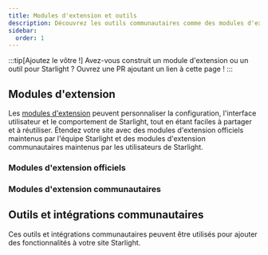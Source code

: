```yaml
---
title: Modules d'extension et outils
description: Découvrez les outils communautaires comme des modules d'extension et intégrations qui étendent Starlight !
sidebar:
  order: 1
---
```


:::tip[Ajoutez le vôtre !]
Avez-vous construit un module d'extension ou un outil pour Starlight ?
Ouvrez une PR ajoutant un lien à cette page !
:::

## Modules d'extension

Les [modules d'extension](/fr/reference/plugins/) peuvent personnaliser la configuration, l'interface utilisateur et le comportement de Starlight, tout en étant faciles à partager et à réutiliser.
Étendez votre site avec des modules d'extension officiels maintenus par l'équipe Starlight et des modules d'extension communautaires maintenus par les utilisateurs de Starlight.

### Modules d'extension officiels

<CardGrid>
	<LinkCard
		href="/fr/guides/site-search/#algolia-docsearch"
		title="Algolia DocSearch"
		description="Remplacer Pagefind, le système de recherche par défaut, par Algolia DocSearch."
	/>
</CardGrid>

### Modules d'extension communautaires

<CardGrid>
	<LinkCard
		href="https://github.com/HiDeoo/starlight-links-validator"
		title="starlight-links-validator"
		description="Vérifier la validité des liens dans vos pages Starlight."
	/>
	<LinkCard
		href="https://github.com/HiDeoo/starlight-typedoc"
		title="starlight-typedoc"
		description="Générer des pages Starlight à partir de TypeScript en utilisant TypeDoc."
	/>
	<LinkCard
		href="https://github.com/HiDeoo/starlight-blog"
		title="starlight-blog"
		description="Ajouter un blogue à votre site de documentation."
	/>
	<LinkCard
		href="https://github.com/HiDeoo/starlight-openapi"
		title="starlight-openapi"
		description="Créer des pages de documentation à partir de spécifications OpenAPI/Swagger."
	/>
	<LinkCard
		href="https://github.com/HiDeoo/starlight-obsidian"
		title="starlight-obsidian"
		description="Publier vos coffres (vaults) Obsidian sur votre site Starlight."
	/>
	<LinkCard
		href="https://github.com/HiDeoo/starlight-image-zoom"
		title="starlight-image-zoom"
		description="Ajouter des fonctionnalités de zoom aux images de votre documentation."
	/>
	<LinkCard
		href="https://github.com/lorenzolewis/starlight-utils"
		title="starlight-utils"
		description="Étendre Starlight avec une collection d'utilitaires courants."
	/>
	<LinkCard
		href="https://github.com/trueberryless/starlight-view-modes"
		title="starlight-view-modes"
		description="Ajouter différents modes d'affichage à votre site web de documentation."
	/>
	<LinkCard
		href="https://github.com/HiDeoo/starlight-versions"
		title="starlight-versions"
		description="Versionner vos pages de documentation Starlight."
	/>
	<LinkCard
		href="https://inox-tools.fryuni.dev/star-warp"
		title="star-warp"
		description="Accéder aux résultats de recherche de votre documentation à la vitesse de la lumière."
	/>
	<LinkCard
		href="https://github.com/HiDeoo/starlight-heading-badges"
		title="starlight-heading-badges"
		description="Ajouter des badges à vos en-têtes Markdown et MDX."
	/>
	<LinkCard
		href="https://github.com/Fevol/starlight-site-graph"
		title="starlight-site-graph"
		description="Ajouter un graphe interactif de votre site dans la barre latérale de votre page."
	/>
	<LinkCard
		href="https://github.com/HiDeoo/starlight-sidebar-topics"
		title="starlight-sidebar-topics"
		description="Diviser votre documentation en différentes sections, chacune ayant sa propre barre latérale."
	/>
	<LinkCard
		href="https://github.com/trueberryless-org/starlight-sidebar-topics-dropdown"
		title="starlight-sidebar-topics-dropdown"
		description="Diviser vos pages de documentation en plusieurs sous-pages et passez de l'une à l'autre à l'aide d'un menu déroulant dans la barre latérale."
	/>
	<LinkCard
		href="https://github.com/trueberryless-org/starlight-cooler-credit"
		title="starlight-cooler-credit"
		description="Ajouter de jolis crédits pour Starlight ou Astro en bas de la table des matières."
	/>
	<LinkCard
		href="https://github.com/trueberryless-org/starlight-contributor-list"
		title="starlight-contributor-list"
		description="Afficher une liste de tous les contributeurs à votre projet."
	/>
	<LinkCard
		href="https://github.com/dragomano/starlight-giscus"
		title="starlight-giscus"
		description="Ajouter des commentaires via Giscus à votre site de documentation."
	/>
	<LinkCard
		href="https://github.com/HiDeoo/starlight-videos"
		title="starlight-videos"
		description="Enrichir votre documentation avec des guides et des cours au format vidéo."
	/>
	<LinkCard
		href="https://github.com/HiDeoo/starlight-kbd"
		title="starlight-kbd"
		description="Documenter facilement des raccourcis clavier."
	/>
	<LinkCard
		href="https://events-3bg.pages.dev/library/StarlightPlugin/"
		title="starlight-view-transitions"
		description="Ajouter des transitions de vue natives entre vos pages."
	/>
	<LinkCard
		href="https://github.com/HiDeoo/starlight-auto-sidebar"
		title="starlight-auto-sidebar"
		description="Modifier vos groupes de barre latérale générés automatiquement."
	/>
	<LinkCard
		href="https://github.com/delucis/starlight-llms-txt"
		title="starlight-llms-txt"
		description="Ajouter des fichiers llms.txt à votre site de documentation basé sur llmstxt.org."
	/>
	<LinkCard
		href="https://github.com/trueberryless-org/starlight-toc-overview-customizer"
		title="starlight-toc-overview-customizer"
		description="Personnaliser la table des matières de Starlight avec un libellé de vue d'ensemble personnalisable."
	/>
	<LinkCard
		href="https://delucis.github.io/starlight-markdown-blocks/"
		title="starlight-markdown-blocks"
		description="Étendre la syntaxe Markdown des encarts de Starlight avec des types de blocs personnalisés."
	/>
	<LinkCard
		href="https://github.com/WindMillCode/starlight-fullview-mode"
		title="starlight-fullview-mode"
		description="Réduire les barres latérales et élargir le contenu pour une expérience plein écran."
	/>
	<LinkCard
		href="https://github.com/frostybee/starlight-scroll-to-top"
		title="starlight-scroll-to-top"
		description="Ajouter un bouton de retour en haut de page à votre site de documentation."
	/>
</CardGrid>

## Outils et intégrations communautaires


Ces outils et intégrations communautaires peuvent être utilisés pour ajouter des fonctionnalités à votre site Starlight.

<CardGrid>
	<LinkCard
		href="https://www.feelback.dev/blog/new-astro-starlight-integration/"
		title="FeelBack"
		description="Ajouter un système de retour d'expérience utilisateur à vos pages de documentation."
	/>
	<LinkCard
		href="https://github.com/val-town/notion-to-astro"
		title="notion-to-astro"
		description="Convertir des exports Notion en documentation Astro Starlight"
	/>
	<LinkCard
		href="https://github.com/mattjennings/astro-live-code"
		title="astro-live-code"
		description="Afficher vos blocs de code MDX sous forme de composants interactifs"
	/>
	<LinkCard
		href="https://github.com/HiDeoo/starlight-i18n"
		title="starlight-i18n"
		description="Extension Visual Studio Code pour aider à traduire les pages Starlight."
	/>
	<LinkCard
		href="https://github.com/HiDeoo/starlight-package-managers"
		title="starlight-package-managers"
		description="Affiche rapidement les commandes liées à npm pour plusieurs gestionnaires de paquets."
	/>
	<LinkCard
		href="https://github.com/HiDeoo/starlight-showcases"
		title="starlight-showcases"
		description="Ensemble de composants Starlight permettant de créer des pages vitrines."
	/>
	<LinkCard
		href="https://github.com/HiDeoo/generator-starlight-plugin"
		title="@hideoo/starlight-plugin"
		description="Un générateur pour rapidement créer des modules d'extension Starlight."
	/>
	<LinkCard
		href="https://github.com/Linkerin/starlight-to-pdf"
		title="starlight-to-pdf"
		description="Un outil en ligne de commande pour convertir des sites web Starlight en fichiers PDF."
	/>
	<LinkCard
		href="https://github.com/joesaby/astro-plantuml"
		title="astro-plantuml"
		description="Générer le contenu PlantUML dans les blocs de code Markdown."
	/>
</CardGrid>
